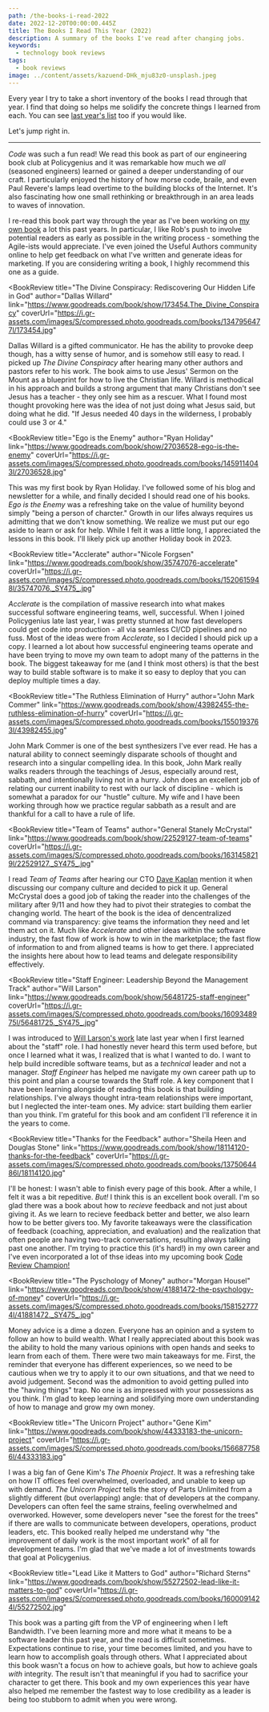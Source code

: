 ```yaml
---
path: /the-books-i-read-2022
date: 2022-12-20T00:00:00.445Z
title: The Books I Read This Year (2022)
description: A summary of the books I've read after changing jobs.
keywords:
  - technology book reviews
tags:
  - book reviews
image: ../content/assets/kazuend-DHk_mju83z0-unsplash.jpeg
---
```


Every year I try to take a short inventory of the books I read through that year. I find that doing so helps me solidify the concrete things I learned from each. You can see [last year's list](/blog/the-books-i-read-this-year-2021) too if you would like.

Let's jump right in.

---


<BookReview title="Code: The Hidden Language of Computer Hardware and Software" 
  author="Frank Herbert" 
  link="https://www.goodreads.com/book/show/44882.Code" 
  coverUrl="https://i.gr-assets.com/images/S/compressed.photo.goodreads.com/books/1328830222l/44882.jpg">

_Code_ was such a fun read! We read this book as part of our engineering book club at Policygenius and it was remarkable how much we _all_ (seasoned engineers) learned or gained a deeper understanding of our craft. I particularly enjoyed the history of how 
morse code, braile, and even Paul Revere's lamps lead overtime to the building blocks of the Internet. It's also fascinating how one small rethinking or breakthrough in an area leads to waves of innovation.

</BookReview>

<BookReview title="Write Useful Books" 
  author="Rob Fitzpatrick" 
  link="https://www.goodreads.com/book/show/58482658-write-useful-books" 
  coverUrl="https://i.gr-assets.com/images/S/compressed.photo.goodreads.com/books/1625372113l/58482658._SY475_.jpg">

I re-read this book part way through the year as I've been working on [my own book](https://dangoslen.me/book) a lot this past years. In particular, I like Rob's push to involve potential readers as early as possible in the writing process - something the Agile-ists would appreciate. I've even joined
the Useful Authors community online to help get feedback on what I've written and generate ideas for marketing. If you are considering writing a book, I highly recommend this one as a guide.

</BookReview>

<BookReview title="The Divine Conspiracy: Rediscovering Our Hidden Life in God"
  author="Dallas Willard"
  link="https://www.goodreads.com/book/show/173454.The_Divine_Conspiracy"
  coverUrl="https://i.gr-assets.com/images/S/compressed.photo.goodreads.com/books/1347956477l/173454.jpg"
>

Dallas Willard is a gifted communicator. He has the ability to provoke deep though, has a witty sense of humor, and is somehow still easy to read. I picked up _The Divine Conspiracy_ after hearing many other authors and pastors refer to his work. The book aims to use Jesus' Sermon on the Mount as a blueprint for how to live the Christian life. 
Willard is methodical in his approach and builds a strong argument that many Christians don't see Jesus has a teacher - they only see him as a rescuer. What I found most thought provoking here was the idea of not just doing what Jesus said, but doing what he did. "If Jesus needed 40 days in the wilderness, I probably could use 3 or 4."

</BookReview>

<BookReview title="Ego is the Enemy"
  author="Ryan Holiday"
  link="https://www.goodreads.com/book/show/27036528-ego-is-the-enemy"
  coverUrl="https://i.gr-assets.com/images/S/compressed.photo.goodreads.com/books/1459114043l/27036528.jpg"
>

This was my first book by Ryan Holiday. I've followed some of his blog and newsletter for a while, and finally decided I should read one of his books. _Ego is the Enemy_ was a refreshing take on the value of humility beyond simply "being a person of charcter." Growth in our lifes always
requires us admitting that we don't know something. We realize we must put our ego aside to learn or ask for help. While I felt it was a little long, I appreciated the lessons in this book. I'll likely pick up another Holiday book in 2023.

</BookReview>

<BookReview title="Acclerate"
  author="Nicole Forgsen"
  link="https://www.goodreads.com/book/show/35747076-accelerate"
  coverUrl="https://i.gr-assets.com/images/S/compressed.photo.goodreads.com/books/1520615948l/35747076._SY475_.jpg"
>

_Acclerate_ is the compilation of massive research into what makes successful software engineering teams, well, successful. When I joined Policygenius late last year, I was pretty stunned at how fast developers could get code into production - all via seamless 
CI/CD pipelines and no fuss. Most of the ideas were from _Acclerate_, so I decided I should pick up a copy. I learned a lot about how successful engineering teams operate and have been trying to move my own team to adopt many of the patterns in the book. 
The biggest takeaway for me (and I think most others) is that the best way to build stable software is to make it so easy to deploy that you can deploy multiple times a day.

</BookReview>

<BookReview title="The Ruthless Elimination of Hurry"
  author="John Mark Commer"
  link="https://www.goodreads.com/book/show/43982455-the-ruthless-elimination-of-hurry"
  coverUrl="https://i.gr-assets.com/images/S/compressed.photo.goodreads.com/books/1550193763l/43982455.jpg"
>

John Mark Commer is one of the best synthesizers I've ever read. He has a natural ability to connect seemingly disparate schools of thought and research into a singular compelling idea. In this book, John Mark really walks readers through the teachings of Jesus, 
especially around rest, sabbath, and intentionally living not in a hurry. John does an excellent job of relating our current inability to rest with our lack of discipline - which is somewhat a paradox for our "hustle" culture. My wife and I have been working through 
how we practice regular sabbath as a result and are thankful for a call to have a rule of life.

</BookReview>

<BookReview title="Team of Teams"
  author="General Stanely McCrystal"
  link="https://www.goodreads.com/book/show/22529127-team-of-teams"
  coverUrl="https://i.gr-assets.com/images/S/compressed.photo.goodreads.com/books/1631458219l/22529127._SY475_.jpg"
>

I read _Team of Teams_ after hearing our CTO [Dave Kaplan](https://www.linkedin.com/in/davebkaplan/) mention it when discussing our company culture and decided to pick it up. General McCrystal does a good job of taking the reader into the challenges of the military 
after 9/11 and how they had to pivot their strategies to combat the changing world. The heart of the book is the idea of dencentralized command via transparency: give teams the information they need and let them act on it. Much like _Accelerate_ and other ideas within the software industry, 
the fast flow of work is how to win in the marketplace; the fast flow of information to and from aligned teams is how to get there. I appreciated the insights here about how to lead teams and delegate responsibility effectively.

</BookReview>


<BookReview title="Staff Engineer: Leadership Beyond the Management Track"
  author="Will Larson"
  link="https://www.goodreads.com/book/show/56481725-staff-engineer"
  coverUrl="https://i.gr-assets.com/images/S/compressed.photo.goodreads.com/books/1609348975l/56481725._SY475_.jpg"
>

I was introduced to [Will Larson's work](https://lethain.com/) late last year when I first learned about the "staff" role. I had honestly never heard this term used before, but once I learned what it was, I realized that is what I wanted to do. I want to help build incredible software teams, but as a _technical_ leader and not a manager.
_Staff Engineer_ has helped me navigate my own career path up to this point and plan a course towards the Staff role. A key component that I have been learning alongside of reading this book is that building relationships. I've always thought intra-team relationships were important, but I neglected the inter-team ones. My advice: start building them
earlier than you think. I'm grateful for this book and am confident I'll reference it in the years to come.

</BookReview>

<BookReview title="Thanks for the Feedback"
  author="Sheila Heen and Douglas Stone"
  link="https://www.goodreads.com/book/show/18114120-thanks-for-the-feedback"
  coverUrl="https://i.gr-assets.com/images/S/compressed.photo.goodreads.com/books/1375064486l/18114120.jpg"
>

I'll be honest: I wasn't able to finish every page of this book. After a while, I felt it was a bit repeditive. _But!_ I think this is an excellent book overall. I'm so glad there was a book about how to _recieve_ feedback and not just about giving it. As we learn to recieve feedback better and better, we also learn how
to be better givers too. My favorite takeaways were the classification of feedback (coaching, appreciation, and evaluation) and the realization that often people are having two-track conversations, resulting always talking past one another.  I'm trying to practice this (it's hard!) in my own career and I've even incorporated
a lot of thse ideas into my upcoming book [Code Review Champion!](https://dangoslen.me/book)

</BookReview>

<BookReview title="The Pyschology of Money" 
 author="Morgan Housel"
 link="https://www.goodreads.com/book/show/41881472-the-psychology-of-money"
 coverUrl="https://i.gr-assets.com/images/S/compressed.photo.goodreads.com/books/1581527774l/41881472._SY475_.jpg"
>

Money advice is a dime a dozen. Everyone has an opinion and a system to follow an how to build wealth. What I really appreciated about this book was the ability to hold the many various opinions with open hands and seeks to learn from each of them. There were two main takeaways for me. First, the reminder that everyone has different experiences, 
so we need to be cautious when we try to apply it to our own situations, and that we need to avoid judgement. Second was the admonition to avoid getting pulled into the "having things" trap. No one is as impressed with your possessions as you think. I'm glad to keep learning and solidifying more own understanding of how to manage and grow my own money.

</BookReview>

<BookReview title="The Unicorn Project" 
  author="Gene Kim"
  link="https://www.goodreads.com/book/show/44333183-the-unicorn-project" 
  coverUrl="https://i.gr-assets.com/images/S/compressed.photo.goodreads.com/books/1566877586l/44333183.jpg"
>

I was a big fan of Gene Kim's _The Phoenix Project_. It was a refreshing take on how IT offices feel overwhelmed, overloaded, and unable to keep up with demand. _The Unicorn Project_ tells the story of Parts Unlimited from a slightly different (but overlapping) angle: that of developers at the company. Developers can often feel the same strains, feeling 
overwhelmed and overworked. However, some developers never "see the forest for the trees" if there are walls to communicate between developers, operations, product leaders, etc. This booked really helped me understand why "the improvement of daily work is the most important work" of all for development teams. I'm glad that we've made a lot of investments 
towards that goal at Policygenius.

</BookReview>

<BookReview title="Lead Like it Matters to God" 
 author="Richard Sterns"
 link="https://www.goodreads.com/book/show/55272502-lead-like-it-matters-to-god"
 coverUrl="https://i.gr-assets.com/images/S/compressed.photo.goodreads.com/books/1600091424l/55272502.jpg"
>

This book was a parting gift from the VP of engineering when I left Bandwidth. I've been learning more and more what it means to be a software leader this past year, and the road is difficult sometimes. Expectations continue to rise, your time becomes limited, and you have to learn how to accomplish goals through others. What I appreciated about this book wasn't a focus on 
how to achieve goals, but how to achieve goals _with_ integrity. The result isn't that meaningful if you had to sacrifice your character to get there. This book and my own experiences this year have also helped me remember the fastest way to lose credibility as a leader is being too stubborn to admit when you were wrong.

</BookReview>




